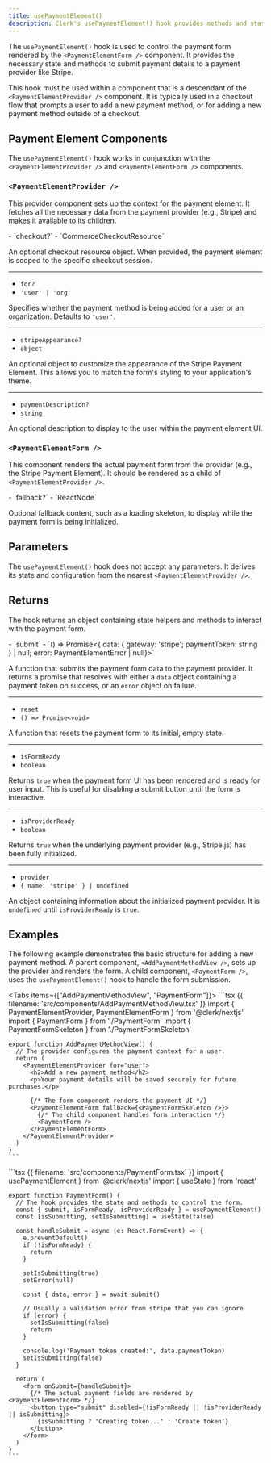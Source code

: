 ```yaml
---
title: usePaymentElement()
description: Clerk's usePaymentElement() hook provides methods and state for interacting with a payment form.
---
```


The `usePaymentElement()` hook is used to control the payment form rendered by the `<PaymentElementForm />` component. It provides the necessary state and methods to submit payment details to a payment provider like Stripe.

This hook must be used within a component that is a descendant of the `<PaymentElementProvider />` component. It is typically used in a checkout flow that prompts a user to add a new payment method, or for adding a new payment method outside of a checkout.

## Payment Element Components

The `usePaymentElement()` hook works in conjunction with the `<PaymentElementProvider />` and `<PaymentElementForm />` components.

### `<PaymentElementProvider />`

This provider component sets up the context for the payment element. It fetches all the necessary data from the payment provider (e.g., Stripe) and makes it available to its children.

<Properties>
  - `checkout?`
  - `CommerceCheckoutResource`

  An optional checkout resource object. When provided, the payment element is scoped to the specific checkout session.

  ---

  - `for?`
  - `'user' | 'org'`

  Specifies whether the payment method is being added for a user or an organization. Defaults to `'user'`.

  ---

  - `stripeAppearance?`
  - `object`

  An optional object to customize the appearance of the Stripe Payment Element. This allows you to match the form's styling to your application's theme.

  ---

  - `paymentDescription?`
  - `string`

  An optional description to display to the user within the payment element UI.
</Properties>

### `<PaymentElementForm />`

This component renders the actual payment form from the provider (e.g., the Stripe Payment Element). It should be rendered as a child of `<PaymentElementProvider />`.

<Properties>
  - `fallback?`
  - `ReactNode`

  Optional fallback content, such as a loading skeleton, to display while the payment form is being initialized.
</Properties>

## Parameters

The `usePaymentElement()` hook does not accept any parameters. It derives its state and configuration from the nearest `<PaymentElementProvider />`.

## Returns

The hook returns an object containing state helpers and methods to interact with the payment form.

<Properties>
  - `submit`
  - `() => Promise<{ data: { gateway: 'stripe'; paymentToken: string } | null; error: PaymentElementError | null}>`

  A function that submits the payment form data to the payment provider. It returns a promise that resolves with either a `data` object containing a payment token on success, or an `error` object on failure.

  ---

  - `reset`
  - `() => Promise<void>`

  A function that resets the payment form to its initial, empty state.

  ---

  - `isFormReady`
  - `boolean`

  Returns `true` when the payment form UI has been rendered and is ready for user input. This is useful for disabling a submit button until the form is interactive.

  ---

  - `isProviderReady`
  - `boolean`

  Returns `true` when the underlying payment provider (e.g., Stripe.js) has been fully initialized.

  ---

  - `provider`
  - `{ name: 'stripe' } | undefined`

  An object containing information about the initialized payment provider. It is `undefined` until `isProviderReady` is `true`.
</Properties>

## Examples

The following example demonstrates the basic structure for adding a new payment method. A parent component, `<AddPaymentMethodView />`, sets up the provider and renders the form. A child component, `<PaymentForm />`, uses the `usePaymentElement()` hook to handle the form submission.

<Tabs items={["AddPaymentMethodView", "PaymentForm"]}>
  <Tab>
    ```tsx {{ filename: 'src/components/AddPaymentMethodView.tsx' }}
    import { PaymentElementProvider, PaymentElementForm } from '@clerk/nextjs'
    import { PaymentForm } from './PaymentForm'
    import { PaymentFormSkeleton } from './PaymentFormSkeleton'

    export function AddPaymentMethodView() {
      // The provider configures the payment context for a user.
      return (
        <PaymentElementProvider for="user">
          <h2>Add a new payment method</h2>
          <p>Your payment details will be saved securely for future purchases.</p>

          {/* The form component renders the payment UI */}
          <PaymentElementForm fallback={<PaymentFormSkeleton />}>
            {/* The child component handles form interaction */}
            <PaymentForm />
          </PaymentElementForm>
        </PaymentElementProvider>
      )
    }
    ```
  </Tab>

  <Tab>
    ```tsx {{ filename: 'src/components/PaymentForm.tsx' }}
    import { usePaymentElement } from '@clerk/nextjs'
    import { useState } from 'react'

    export function PaymentForm() {
      // The hook provides the state and methods to control the form.
      const { submit, isFormReady, isProviderReady } = usePaymentElement()
      const [isSubmitting, setIsSubmitting] = useState(false)

      const handleSubmit = async (e: React.FormEvent) => {
        e.preventDefault()
        if (!isFormReady) {
          return
        }

        setIsSubmitting(true)
        setError(null)

        const { data, error } = await submit()

        // Usually a validation error from stripe that you can ignore
        if (error) {
          setIsSubmitting(false)
          return
        }

        console.log('Payment token created:', data.paymentToken)
        setIsSubmitting(false)
      }

      return (
        <form onSubmit={handleSubmit}>
          {/* The actual payment fields are rendered by <PaymentElementForm> */}
          <button type="submit" disabled={!isFormReady || !isProviderReady || isSubmitting}>
            {isSubmitting ? 'Creating token...' : 'Create token'}
          </button>
        </form>
      )
    }
    ```
  </Tab>
</Tabs>
